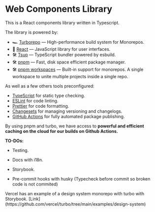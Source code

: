 # Web Components Library

This is a React components library written in Typescript.

The library is powered by:

- 🏎 [Turborepo](https://turbo.build/repo) — High-performance build system for Monorepos.
- 🚀 [React](https://reactjs.org/) — JavaScript library for user interfaces.
- 🛠 [Tsup](https://github.com/egoist/tsup) — TypeScript bundler powered by esbuild.
- 🛠 [pnpm](https://github.com/pnpm/pnpm) — Fast, disk space efficient package manager.
- 🛠 [pnpm workspaces](https://pnpm.io/workspaces) — Built-in support for monorepos. A single workspace to unite multiple projects inside a single repo.

As well as a few others tools preconfigured:

- [TypeScript](https://www.typescriptlang.org/) for static type checking.
- [ESLint](https://eslint.org/) for code linting.
- [Prettier](https://prettier.io) for code formatting.
- [Changesets](https://github.com/changesets/changesets) for managing versioning and changelogs.
- [GitHub Actions](https://github.com/changesets/action) for fully automated package publishing.

By using pnpm and turbo, we have access to **powerful and efficient caching on the cloud for our builds on Github Actions.**

**TO-DOs:**

- Testing.

- Docs with i18n.

- Storybook.

- Pre-commit hooks with husky (Typecheck before commit so broken code is not commited)

<Callout>
  Vercel has an example of a design system monorepo with turbo with Storybook.
  [Link](https://github.com/vercel/turbo/tree/main/examples/design-system)
</Callout>
